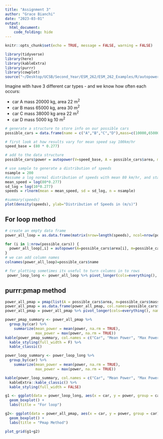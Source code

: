 ```yaml
---
title: "Assignment 3"
author: "Grace Bianchi"
date: "2023-03-01"
output: 
  html_document:
    code_folding: hide
---
```


```r
knitr::opts_chunk$set(echo = TRUE, message = FALSE, warning = FALSE)

library(tidyverse)
library(here)
library(kableExtra)
library(purrr)
library(cowplot)
source("~/Desktop/UCSB/Second_Year/ESM_262/ESM_262_Examples/R/autopower.R")
```


Imagine with have 3 different car types - and we know how often each occurs:

* car A  mass 20000 kg, area 22 m^2^
* car B mass 65000 kg, area 30 m^2^
* car C mass 38000 kg area 22 m^2^
* car D mass 5000 kg 10 m^2^


```r
# generate a structure to store info on our possible cars
possible_cars = data.frame(name = c("A","B","C","D"),mass=c(10000,65000,38000,5000), area = c(22,30,22,10))

# first look at how results vary for mean speed say 100km/hr
speed_base = (80 * 0.277)

# add to the data structure
possible_cars$power = autopower(V=speed_base, A = possible_cars$area, m=possible_cars$mass)
```

```r
# use sample to generate a distribution of speeds
nsample = 200
#assume a log normal distribution of speeds with mean 80 km/hr, and standard deviation that is 10 km/hr 
mean_speed = log(80*0.277)
sd_log = log(10*0.277)
speeds = rlnorm(mean = mean_speed, sd = sd_log, n = nsample)

#summary(speeds)
plot(density(speeds), ylab="Distribution of Speeds in (m/s)")
```

## For loop method
 
```r
# create an empty data frame
power_all_loop = as.data.frame(matrix(nrow=length(speeds), ncol=nrow(possible_cars)))

for (i in 1:nrow(possible_cars)) {
  power_all_loop[,i] = autopower(A=possible_cars$area[i], m=possible_cars$mass[i], V=speeds)
}
# we can add column names
colnames(power_all_loop)=possible_cars$name

# for plotting sometimes its useful to turn columns in to rows
 power_loop_long <- power_all_loop %>% pivot_longer(cols=everything(), names_to="car", values_to="power")

```

## purrr:pmap method

```r
power_all_pmap = pmap(list(A = possible_cars$area, m=possible_cars$mass), autopower, V=speeds)
power_all_pmap = as.data.frame(power_all_pmap, col.names=possible_cars$name) 
power_all_pmap = power_all_pmap %>% pivot_longer(cols=everything(), names_to="car", values_to="power") 

power_pmap_summary <- power_all_pmap %>% 
  group_by(car) %>% 
    summarize(mean_power = mean(power, na.rm = TRUE),
              max_power = max(power, na.rm = TRUE))
kable(power_pmap_summary, col.names = c("Car", "Mean Power", "Max Power"),caption = "Mean and maximum power of cars using pmap method") %>% 
  kable_styling(full_width = F) %>% 
  kable_classic()

```

```r
power_loop_summary <- power_loop_long %>% 
  group_by(car) %>% 
    summarize(mean_power = mean(power, na.rm = TRUE),
              max_power = max(power, na.rm = TRUE))

kable(power_loop_summary, col.names = c("Car", "Mean Power", "Max Power"), caption = "Mean and maximum power of cars using for loop method") %>% 
  kableExtra::kable_classic() %>% 
  kable_styling(full_width = FALSE)

```


```r

g1 <- ggplot(data = power_loop_long, aes(x = car, y = power, group = car)) +
  geom_boxplot() +
  labs(title = "For loop")

g2<- ggplot(data = power_all_pmap, aes(x = car, y = power, group = car)) +
  geom_boxplot() +
  labs(title = "Pmap Method")

plot_grid(g1+g2)
```

